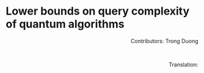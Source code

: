# Lower bounds on query complexity of quantum algorithms {#chap-lowerbounds}

<div style="text-align: right"> Contributors: Trong Duong </div>
<br>

<div style="text-align: right"> Translation:  </div>
<br>
